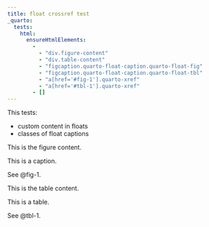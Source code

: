```yaml
---
title: float crossref test
_quarto:
  tests:
    html:
      ensureHtmlElements:
        - 
          - "div.figure-content"
          - "div.table-content"
          - "figcaption.quarto-float-caption.quarto-float-fig"
          - "figcaption.quarto-float-caption.quarto-float-tbl"
          - "a[href='#fig-1'].quarto-xref"
          - "a[href='#tbl-1'].quarto-xref"
        - []
---
```


This tests:

- custom content in floats
- classes of float captions

::: {#fig-1}

::: {.figure-content}
This is the figure content.
:::

This is a caption.

:::

See @fig-1.


::: {#tbl-1}

::: {.table-content}
This is the table content.
:::

This is a table.

:::

See @tbl-1.